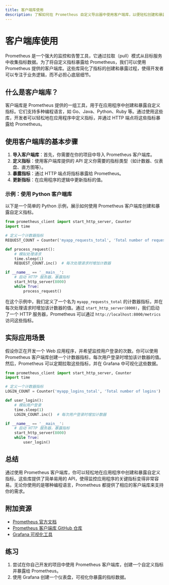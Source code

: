 ```yaml
---
title: 客户端库使用
description: 了解如何在 Prometheus 自定义导出器中使用客户端库，以便轻松创建和暴露自定义指标。
---
```


# 客户端库使用

Prometheus 是一个强大的监控和告警工具，它通过拉取（pull）模式从目标服务中收集指标数据。为了将自定义指标暴露给 Prometheus，我们可以使用 Prometheus 提供的客户端库。这些库简化了指标的创建和暴露过程，使得开发者可以专注于业务逻辑，而不必担心底层细节。

## 什么是客户端库？

客户端库是 Prometheus 提供的一组工具，用于在应用程序中创建和暴露自定义指标。它们支持多种编程语言，如 Go、Java、Python、Ruby 等。通过使用这些库，开发者可以轻松地在应用程序中定义指标，并通过 HTTP 端点将这些指标暴露给 Prometheus。

## 使用客户端库的基本步骤

1. **导入客户端库**：首先，你需要在你的项目中导入 Prometheus 客户端库。
2. **定义指标**：使用客户端库提供的 API 定义你需要的指标类型（如计数器、仪表盘、直方图等）。
3. **暴露指标**：通过 HTTP 端点将指标暴露给 Prometheus。
4. **更新指标**：在应用程序的逻辑中更新指标的值。

### 示例：使用 Python 客户端库

以下是一个简单的 Python 示例，展示如何使用 Prometheus 客户端库创建和暴露自定义指标。

```python
from prometheus_client import start_http_server, Counter
import time

# 定义一个计数器指标
REQUEST_COUNT = Counter('myapp_requests_total', 'Total number of requests')

def process_request():
    # 模拟处理请求
    time.sleep(1)
    REQUEST_COUNT.inc()  # 每次处理请求时增加计数器

if __name__ == '__main__':
    # 启动 HTTP 服务器，暴露指标
    start_http_server(8000)
    while True:
        process_request()
```

在这个示例中，我们定义了一个名为 `myapp_requests_total` 的计数器指标，并在每次处理请求时增加该计数器的值。通过 `start_http_server(8000)`，我们启动了一个 HTTP 服务器，Prometheus 可以通过 `http://localhost:8000/metrics` 访问这些指标。

## 实际应用场景

假设你正在开发一个 Web 应用程序，并希望监控用户登录的次数。你可以使用 Prometheus 客户端库创建一个计数器指标，每次用户登录时增加该计数器的值。然后，Prometheus 可以定期拉取这些指标，并在 Grafana 中可视化这些数据。

```python
from prometheus_client import start_http_server, Counter
import time

# 定义一个计数器指标
LOGIN_COUNT = Counter('myapp_logins_total', 'Total number of logins')

def user_login():
    # 模拟用户登录
    time.sleep(1)
    LOGIN_COUNT.inc()  # 每次用户登录时增加计数器

if __name__ == '__main__':
    # 启动 HTTP 服务器，暴露指标
    start_http_server(8000)
    while True:
        user_login()
```

## 总结

通过使用 Prometheus 客户端库，你可以轻松地在应用程序中创建和暴露自定义指标。这些库提供了简单易用的 API，使得监控应用程序的关键指标变得非常容易。无论你使用的是哪种编程语言，Prometheus 都提供了相应的客户端库来支持你的需求。

## 附加资源

- [Prometheus 官方文档](https://prometheus.io/docs/)
- [Prometheus 客户端库 GitHub 仓库](https://github.com/prometheus/client_python)
- [Grafana 可视化工具](https://grafana.com/)

## 练习

1. 尝试在你自己开发的项目中使用 Prometheus 客户端库，创建一个自定义指标并暴露给 Prometheus。
2. 使用 Grafana 创建一个仪表盘，可视化你暴露的指标数据。
